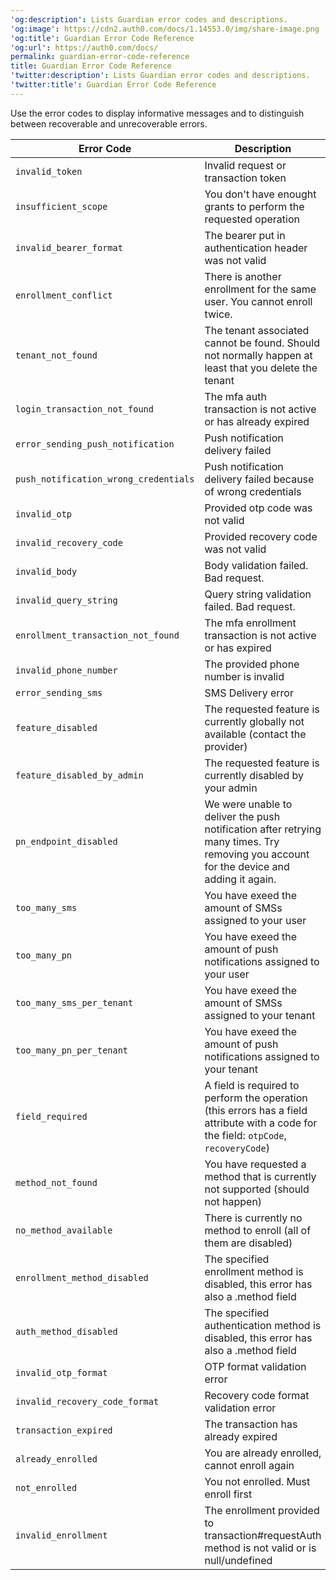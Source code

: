 ---
'og:description': Lists Guardian error codes and descriptions.
'og:image': https://cdn2.auth0.com/docs/1.14553.0/img/share-image.png
'og:title': Guardian Error Code Reference
'og:url': https://auth0.com/docs/
permalink: guardian-error-code-reference
title: Guardian Error Code Reference
'twitter:description': Lists Guardian error codes and descriptions.
'twitter:title': Guardian Error Code Reference
---
Use the error codes to display informative messages and to distinguish between recoverable and unrecoverable errors.

<table class="table"><thead>
<tr>
<th>Error Code</th>
<th>Description</th>
</tr>
</thead>
<tbody>
<tr>
<td><code>invalid_token</code></td>
<td>Invalid request or transaction token</td>
</tr>
<tr>
<td><code>insufficient_scope</code></td>
<td>You don't have enought grants to perform the requested operation</td>
</tr>
<tr>
<td><code>invalid_bearer_format</code></td>
<td>The bearer put in authentication header was not valid</td>
</tr>
<tr>
<td><code>enrollment_conflict</code></td>
<td>There is another enrollment for the same user. You cannot enroll twice.</td>
</tr>
<tr>
<td><code>tenant_not_found</code></td>
<td>The tenant associated cannot be found. Should not normally happen at least that you delete the tenant</td>
</tr>
<tr>
<td><code>login_transaction_not_found</code></td>
<td>The mfa auth transaction is not active or has already expired</td>
</tr>
<tr>
<td><code>error_sending_push_notification</code></td>
<td>Push notification delivery failed</td>
</tr>
<tr>
<td><code>push_notification_wrong_credentials</code></td>
<td>Push notification delivery failed because of wrong credentials</td>
</tr>
<tr>
<td><code>invalid_otp</code></td>
<td>Provided otp code was not valid</td>
</tr>
<tr>
<td><code>invalid_recovery_code</code></td>
<td>Provided recovery code was not valid</td>
</tr>
<tr>
<td><code>invalid_body</code></td>
<td>Body validation failed. Bad request.</td>
</tr>
<tr>
<td><code>invalid_query_string</code></td>
<td>Query string validation failed. Bad request.</td>
</tr>
<tr>
<td><code>enrollment_transaction_not_found</code></td>
<td>The mfa enrollment transaction is not active or has expired</td>
</tr>
<tr>
<td><code>invalid_phone_number</code></td>
<td>The provided phone number is invalid</td>
</tr>
<tr>
<td><code>error_sending_sms</code></td>
<td>SMS Delivery error</td>
</tr>
<tr>
<td><code>feature_disabled</code></td>
<td>The requested feature is currently globally not available (contact the provider)</td>
</tr>
<tr>
<td><code>feature_disabled_by_admin</code></td>
<td>The requested feature is currently disabled by your admin</td>
</tr>
<tr>
<td><code>pn_endpoint_disabled</code></td>
<td>We were unable to deliver the push notification after retrying many times. Try removing you account for the device and adding it again.</td>
</tr>
<tr>
<td><code>too_many_sms</code></td>
<td>You have exeed the amount of SMSs assigned to your user</td>
</tr>
<tr>
<td><code>too_many_pn</code></td>
<td>You have exeed the amount of push notifications assigned to your user</td>
</tr>
<tr>
<td><code>too_many_sms_per_tenant</code></td>
<td>You have exeed the amount of SMSs assigned to your tenant</td>
</tr>
<tr>
<td><code>too_many_pn_per_tenant</code></td>
<td>You have exeed the amount of push notifications assigned to your tenant</td>
</tr>
<tr>
<td><code>field_required</code></td>
<td>A field is required to perform the operation (this errors has a field attribute with a code for the field: <code>otpCode</code>, <code>recoveryCode</code>)</td>
</tr>
<tr>
<td><code>method_not_found</code></td>
<td>You have requested a method that is currently not supported (should not happen)</td>
</tr>
<tr>
<td><code>no_method_available</code></td>
<td>There is currently no method to enroll (all of them are disabled)</td>
</tr>
<tr>
<td><code>enrollment_method_disabled</code></td>
<td>The specified enrollment method is disabled, this error has also a .method field</td>
</tr>
<tr>
<td><code>auth_method_disabled</code></td>
<td>The specified authentication method is disabled, this error has also a .method field</td>
</tr>
<tr>
<td><code>invalid_otp_format</code></td>
<td>OTP format validation error</td>
</tr>
<tr>
<td><code>invalid_recovery_code_format</code></td>
<td>Recovery code format validation error</td>
</tr>
<tr>
<td><code>transaction_expired</code></td>
<td>The transaction has already expired</td>
</tr>
<tr>
<td><code>already_enrolled</code></td>
<td>You are already enrolled, cannot enroll again</td>
</tr>
<tr>
<td><code>not_enrolled</code></td>
<td>You not enrolled. Must enroll first</td>
</tr>
<tr>
<td><code>invalid_enrollment</code></td>
<td>The enrollment provided to transaction#requestAuth method is not valid or is null/undefined</td>
</tr>
</tbody>
</table>